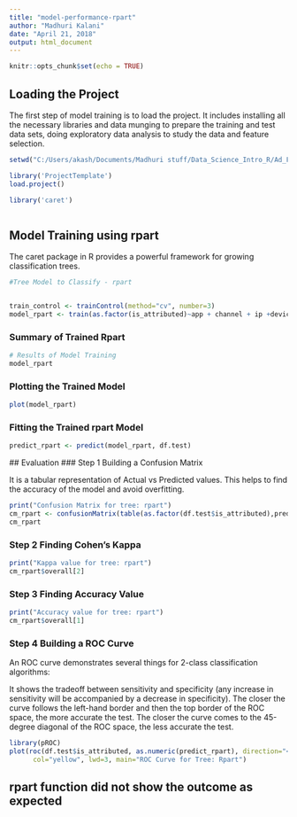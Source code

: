 ---
title: "model-performance-rpart"
author: "Madhuri Kalani"
date: "April 21, 2018"
output: html_document
---

```{r setup, include=FALSE}
knitr::opts_chunk$set(echo = TRUE)
```


## Loading the Project

The first step of model training is to load the project. It includes installing all the necessary libraries and data munging to prepare the training and test data sets, doing exploratory data analysis to study the data and feature selection.

```{r p0, echo =FALSE, warning=FALSE, include=FALSE}

setwd("C:/Users/akash/Documents/Madhuri stuff/Data_Science_Intro_R/Ad_Fraud_Detection")

library('ProjectTemplate')
load.project()

library('caret')



```

## Model Training using rpart

The caret package in R provides a powerful framework for growing classification trees.

```{r c1, warning = FALSE}

#Tree Model to Classify - rpart


train_control <- trainControl(method="cv", number=3)
model_rpart <- train(as.factor(is_attributed)~app + channel + ip +device + os + click_time, data=df.train, method="rpart", trControl=train_control)
```

### Summary of Trained Rpart
```{r p10,echo =FALSE , warning=FALSE}
# Results of Model Training
model_rpart
```
### Plotting the Trained Model

```{r p11,echo =FALSE , warning=FALSE}
plot(model_rpart)

```
### Fitting the Trained rpart Model
```{r p12,echo =FALSE , warning=FALSE}
predict_rpart <- predict(model_rpart, df.test)
```
 ## Evaluation 
### Step 1 Building a Confusion Matrix


It is a tabular representation of Actual vs Predicted values. This helps to find the accuracy of the model and avoid overfitting. 
```{r p13,echo =FALSE , warning=FALSE}
print("Confusion Matrix for tree: rpart")
cm_rpart <- confusionMatrix(table(as.factor(df.test$is_attributed),predict_rpart))
cm_rpart
```
### Step 2 Finding Cohen's Kappa

```{r p14,echo =FALSE , warning=FALSE}
print("Kappa value for tree: rpart")
cm_rpart$overall[2]
```
### Step 3 Finding Accuracy Value
```{r p15,echo =FALSE , warning=FALSE}

print("Accuracy value for tree: rpart")
cm_rpart$overall[1]
```
### Step 4 Building a ROC Curve

An ROC curve demonstrates several things for 2-class classification algorithms:

It shows the tradeoff between sensitivity and specificity (any increase in sensitivity will be accompanied by a decrease in specificity).
The closer the curve follows the left-hand border and then the top border of the ROC space, the more accurate the test.
The closer the curve comes to the 45-degree diagonal of the ROC space, the less accurate the test.

``` {r p16,echo =FALSE,  warning = FALSE, message = FALSE}

library(pROC)
plot(roc(df.test$is_attributed, as.numeric(predict_rpart), direction="<"),
      col="yellow", lwd=3, main="ROC Curve for Tree: Rpart")


```


## rpart function did not show the outcome as expected

``` {r c2}



```

